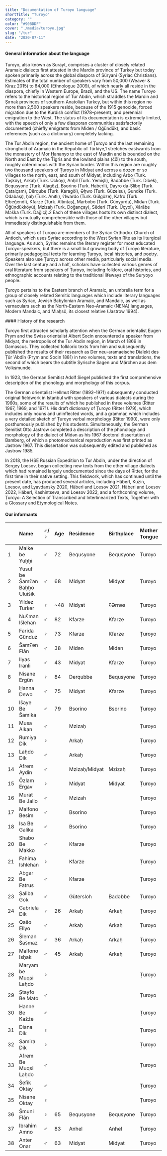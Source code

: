 ```yaml
---
title: "Documentation of Turoyo language"
shortTitle: "Turoyo"
category: ""
color: "#90BDDF"
cover: "./media/turoyo.jpg"
slug: "/tur"
date: "2020-07-11"
---
```


#### General information about the language
<p>Turoyo, also known as Surayt, comprises a cluster of closely related Aramaic dialects first attested in the Mardin province of Turkey but today spoken primarily across the global diaspora of Süryani (Syriac Christians). Estimates of the total number of speakers vary from 50,000 (Weaver & Kiraz 2015) to 84,000 (Ethnologue 2009), of which nearly all reside in the diaspora, chiefly in Western Europe, Brazil, and the US. The name Turoyo refers to the historical region of Tur Abdin, which straddles the Mardin and Şırnak provinces of southern Anatolian Turkey, but within this region no more than 2,500 speakers reside, because of the 1915 genocide, forced migration due to the Kurdish conflict (1978–present), and perennial emigration to the West. The status of its documentation is extremely limited, with the speech of only a few diasporan communities satisfactorily documented (chiefly emigrants from Miden / Öğündük), and basic references (such as a dictionary) completely lacking. </p>
<p>The Tur Abdin region, the ancient home of Ṭuroyo and the last remaining stronghold of Aramaic in the Republic of Türkiye,1 stretches eastwards from the monastery of Mor Ḥananyo to the east of Mardin and is bounded on the North and East by the Tigris and the lowland plains (čōl) to the south, roughly coterminous with the Syrian border. Within this region are roughly two thousand speakers of Ṭuroyo in Midyat and across a dozen or so villages to the north, east, and south of Midyat, including Arbo (Turk. Taşköy), Arkaḥ (Turk. Ücköy), Anḥil (Turk. Yemişli), Badəbbe (Turk. Dibek), Bequsyone (Turk. Alagöz), Bṣorino (Turk. Haberli), Dayro da-Ṣlibo (Turk. Çatalçam), Dērqube (Turk. Karagöl), Əḥwo (Turk. Güzelsu), Gundk̇e (Turk. Odabaşı), ḥaḥ (Turk. Anıtlı), ʕIwardo (Turk. Gülgöze), Kafro (Turk. Elbeğendi), Kfarze (Turk. Altıntaş), Marbobo (Turk. Günyurdu), Midən (Turk. Öğündükköyü), Mzizaḥ (Turk. Doğançay), Sĕderí (Turk. Üçyol), Xărăbe Məšk̇a (Turk. Dağiçi).2 Each of these villages hosts its own distinct dialect, which is mutually comprehensible with those of the other villages but immediately distinguishable from them. </p>
<p>All of speakers of Ṭuroyo are members of the Syriac Orthodox Church of Antioch, which uses Syriac according to the West Syrian Rite as its liturgical language. As such, Syriac remains the literary register for most educated Ṭuroyo-speakers, but there is a small but growing body of Ṭuroyo literature, primarily pedagogical texts for learning Ṭuroyo, local histories, and poetry. Speakers also use Ṭuroyo across other media, particularly social media. Over the last century and a half, scholars have collected various genres of oral literature from speakers of Ṭuroyo, including folklore, oral histories, and ethnographic accounts relating to the traditional lifeways of the Suryoyo people.</p>
<p> Ṭuroyo pertains to the Eastern branch of Aramaic, an umbrella term for a group of closely related Semitic languages which include literary languages such as Syriac, Jewish Babylonian Aramaic, and Mandaic, as well as vernaculars such as the North-Eastern Neo-Aramaic (NENA) languages, Modern Mandaic, and Mlaḥsô, its closest relative (Jastrow 1994).</p>
#### History of the research
<p>Ṭuroyo first attracted scholarly attention when the German orientalist Eugen Prym and the Swiss orientalist Albert Socin encountered a speaker from Midyat, the metropolis of the Tur Abdin region, in March of 1869 in Damascus. They collected folkloric texts from him and subsequently published the results of their research as 	Der neu-aramaeische Dialekt des Ṭûr ʿAbdîn (Prym and Socin 1881) in two volumes, texts and translations, the second of which bears the subtitle Syrische Sagen und Märchen aus dem Volksmunde. </p>
<p>In 1923, the German Semitist Adolf Siegel published the first comprehensive description of the phonology and morphology of this corpus.</p>
<p>The German orientalist Hellmut Ritter (1892–1971) subsequently conducted original fieldwork in Istanbul with speakers of various dialects during the 1960s, some of the results of which he published in three volumes (Ritter 1967, 1969, and 1971). His draft dictionary of Ṭuroyo (Ritter 1979), which includes only nouns and uninflected words, and a grammar, which includes a very detailed sketch of Ṭuroyo verbal morphology (Ritter 1990), were only posthumously published by his students. Simultaneously, the German Semitist Otto Jastrow completed a description of the phonology and morphology of the dialect of Midən as his 1967 doctoral dissertation at Bamberg, of which a photomechanical reproduction was first printed as Jastrow 1967. This dissertation was subsequently edited and published as Jastrow 1985. </p>
<p>In 2018, the HSE Russian Expedition to Tur Abdin, under the direction of Sergey Loesov, began collecting new texts from the other village dialects which had remained largely undocumented since the days of Ritter, for the first time in their native setting. This fieldwork, which has continued until the present date, has produced several articles, including Häberl, Kuzin, Loesov, and Lyavdansky 2020, Häberl and Loesov 2021, Häberl and Loesov 2022, Häberl, Kashintseva, and Loesov 2022, and a forthcoming volume, Ṭuroyo: A Selection of Transcribed and Interlinearized Texts, Together with a Glossary and Etymological Notes.	</p>


#### Our informants
| |Name|♂/♀|Age|Residence|Birthplace|Mother Tongue|Languages (ISO-639-3)|
|:----|:----|:----|:----|:----|:----|:----|:----|
|1|Malke be Yuḥḥi|♂|72|Bequsyone|Bequsyone|Ṭuroyo|kmr|
|2|Yusuf be Šamʕən Baḥḥo Uluišik|♂|68|Midyat|Midyat|Ṭuroyo|kmr, tur, ayp, deu|
|3|Yildəz Turker|♀|~48|Midyat|ʕƏrnəs|Ṭuroyo|kmr, tur, ayp|
|4|Nuʕman Išlehan|♂|82|Kfarze|Kfarze|Ṭuroyo| |
|5|Farida Günduz|♀|73|Kfarze|Kfarze|Ṭuroyo|kmr|
|6|Šamʕən Flān|♂|38|Midən|Midən|Ṭuroyo|kmr, tur|
|7|Ilyas Iranli|♂|43|Midyat|Kfarze|Ṭuroyo|kmr, tur, ayp|
|8|Nisane Ergün|♀|84|Derqubbe|Bequsyone|Ṭuroyo|kmr|
|9|Ḥanna Dewo|♂|75|Midyat|Kfarze|Ṭuroyo| |
|10|Išaye Be Šamika|♂|79|Bsorino|Bsorino|Ṭuroyo|kmr, tur, ayp|
|11|Musa Alkan|♂| |Mzizaḥ| |Ṭuroyo| |
|12|Rumiya Dik|♀| |Arkaḥ| |Ṭuroyo| |
|13|Laḥdo Dik|♂| |Arkaḥ| |Ṭuroyo| |
|14|Afrem Aydin|♂| |Mzizaḥ/Midyat|Mzizaḥ|Ṭuroyo| |
|15|Özlam Ergav|♀| |Midyat|Midyat|Ṭuroyo| |
|16|Murat Be Jallo|♂| |Mzizah| |Ṭuroyo| |
|17|Malfono Besim|♂| |Bsorino| |Ṭuroyo| |
|18|Isa Be Galika|♂| |Bsorino| |Ṭuroyo| |
|20|Shabo Be Makko|♂| |Kfarze| |Ṭuroyo| |
|21|Fahima Ishlehan|♀| |Kfarze| |Ṭuroyo| |
|22|Abgar Be Fatrus|♂| |Kfarze| |Ṭuroyo| |
|23|Ṣaliba Gok|♂| |Gütersloh|Badəbbe|Ṭuroyo| |
|24|Gabriela Dik|♀|26|Arkaḥ|Arkaḥ|Ṭuroyo| |
|25|Qašo Eliyo|♂| |Arkaḥ|Arkaḥ|Ṭuroyo| |
|26|Šleman Šašmaz|♂|36|Arkaḥ|Arkaḥ|Ṭuroyo| |
|27|Malfono Isḥak|♂|45|Arkaḥ|Arkaḥ|Ṭuroyo|kmr, ayp, tur|
|28|Maryam be Muqsi Laḥdo|♀| | | |Ṭuroyo| |
|29|Ṣtayfo Be Mato|♂| | | |Ṭuroyo| |
|30|Ḥanne Be Kažže|♂| | | |Ṭuroyo| |
|31|Diana Dik|♀| | | |Ṭuroyo| |
|32|Samira Dik|♀| | | |Ṭuroyo| |
|33|Afrem Be Muqsi Laḥdo|♂| | | |Ṭuroyo| |
|34|Šefik Oktay|♂| | | |Ṭuroyo| |
|35|Nisane Oktay|♀| | | |Ṭuroyo| |
|36|Šmuni Flān|♀|65|Bequsyone|Bequsyone|Ṭuroyo| |
|37|Ibrahim Amno|♂|83|Anhel|Anhel|Ṭuroyo|kmr, ayp|
|38|Anter Onar|♂|63|Midyat|Midyat|Ṭuroyo|kmr, ayp, tur|


